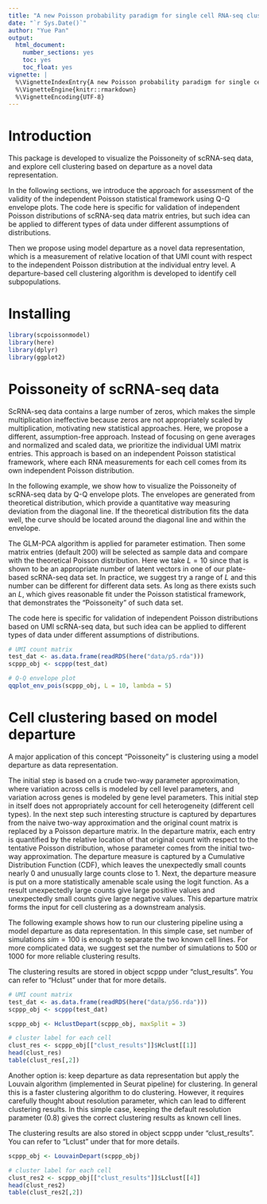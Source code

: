 ```yaml
---
title: "A new Poisson probability paradigm for single cell RNA-seq clustering"
date: "`r Sys.Date()`"
author: "Yue Pan"
output:
  html_document:
    number_sections: yes
    toc: yes
    toc_float: yes
vignette: |
  %\VignetteIndexEntry{A new Poisson probability paradigm for single cell RNA-seq clustering}
  %\VignetteEngine{knitr::rmarkdown}
  %\VignetteEncoding{UTF-8}
---
```


# Introduction

This package is developed to visualize the Poissoneity of scRNA-seq data, and explore cell clustering based on departure as a novel data representation. 

In the following sections, we introduce the approach for assessment of the validity of the independent Poisson statistical framework using Q-Q envelope plots. The code here is specific for validation of independent Poisson distributions of scRNA-seq data matrix entries, but such idea can be applied to different types of data under different assumptions of distributions.

Then we propose using model departure as a novel data representation, which is a measurement of relative location of that UMI count with respect to the independent Poisson distribution at the individual entry level. A departure-based cell clustering algorithm is developed to identify cell subpopulations.

# Installing

```r
library(scpoissonmodel)
library(here)
library(dplyr)
library(ggplot2)
```

# Poissoneity of scRNA-seq data

ScRNA-seq data contains a large number of zeros, which makes the simple multiplication ineffective because zeros are not appropriately scaled by multiplication, motivating new statistical approaches. Here, we propose a different, assumption-free approach. Instead of focusing on gene averages and normalized and scaled data, we prioritize the individual UMI matrix entries. This approach is based on an independent Poisson statistical framework, where each RNA measurements for each cell comes from its own independent Poisson distribution. 

In the following example, we show how to visualize the Poissoneity of scRNA-seq data by Q-Q envelope plots. The envelopes are generated from theoretical distribution, which provide a quantitative way measuring deviation from the diagonal line. If the theoretical distribution fits the data well, the curve should be located around the diagonal line and within the envelope. 

The GLM-PCA algorithm is applied for parameter estimation. Then some matrix entries (default 200) will be selected as sample data and compare with the theoretical Poisson distribution. Here we take $L=10$ since that is shown to be an appropriate number of latent vectors in one of our plate-based scRNA-seq data set. In practice, we suggest try a range of $L$ and this number can be different for different data sets. As long as there exists such an $L$, which gives reasonable fit under the Poisson statistical framework, that demonstrates the "Poissoneity" of such data set.

The code here is specific for validation of independent Poisson distributions based on UMI scRNA-seq data, but such idea can be applied to different types of data under different assumptions of distributions.

```r
# UMI count matrix
test_dat <- as.data.frame(readRDS(here("data/p5.rda")))
scppp_obj <- scppp(test_dat)

# Q-Q envelope plot
qqplot_env_pois(scppp_obj, L = 10, lambda = 5) 

```


# Cell clustering based on model departure

A major application of this concept "Poissoneity" is clustering using a model departure as data representation. 

The initial step is based on a crude two-way parameter approximation, where variation across cells is modeled by cell level parameters, and variation across genes is modeled by gene level parameters. This initial step in itself does not appropriately account for cell heterogeneity (different cell types). In the next step such interesting structure is captured by departures from the naive two-way approximation and the original count matrix is replaced by a Poisson departure matrix. In the departure matrix, each entry is quantified by the relative location of that original count with respect to the tentative Poisson distribution, whose parameter comes from the initial two-way approximation. The departure measure is captured by a Cumulative Distribution Function (CDF), which leaves the unexpectedly small counts nearly 0 and unusually large counts close to 1. Next, the departure measure is put on a more statistically amenable scale using the logit function. As a result unexpectedly large counts give large positive values and unexpectedly small counts give large negative values. This departure matrix forms the input for cell clustering as a downstream analysis.

The following example shows how to run our clustering pipeline using a model departure as data representation. In this simple case, set number of simulations $sim = 100$ is enough to separate the two known cell lines. For more complicated data, we suggest set the number of simulations to 500 or 1000 for more reliable clustering results.

The clustering results are stored in object scppp under "clust_results". You can refer to "Hclust" under that for more details.

```r
# UMI count matrix
test_dat <- as.data.frame(readRDS(here("data/p56.rda")))
scppp_obj <- scppp(test_dat)

scppp_obj <- HclustDepart(scppp_obj, maxSplit = 3)

# cluster label for each cell
clust_res <- scppp_obj[["clust_results"]]$Hclust[[1]]
head(clust_res)
table(clust_res[,2])

```

Another option is: keep departure as data representation but apply the Louvain algorithm (implemented in Seurat pipeline) for clustering. In general this is a faster clustering algorithm to do clustering. However, it requires carefully thought about resolution parameter, which can lead to different clustering results. In this simple case, keeping the default resolution parameter (0.8) gives the correct clustering results as known cell lines.

The clustering results are also stored in object scppp under "clust_results". You can refer to "Lclust" under that for more details. 

```r
scppp_obj <- LouvainDepart(scppp_obj)

# cluster label for each cell
clust_res2 <- scppp_obj[["clust_results"]]$Lclust[[4]]
head(clust_res2)
table(clust_res2[,2])
```


